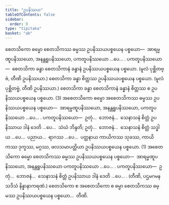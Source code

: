 ```yaml
---
title: "ဥပနိဿယ"
tableOfContents: false
sidebar:
  order: 9
type: "tipitaka"
basket: "ab"
---
```



<DynamicBreadcrumb />

<Division number="127">

<Paragraph number="2626">
စေတသိကော ဓမ္မော စေတသိကဿ ဓမ္မဿ ဥပနိဿယပစ္စယေန ပစ္စယော—  အာရမ္မဏူပနိဿယော, အနန္တရူပနိဿယော, ပကတူပနိဿယော …ပေ… . <Emphasis>ပကတူပနိဿယော</Emphasis>—  စေတသိကာ ခန္ဓာ စေတသိကာနံ ခန္ဓာနံ ဥပနိဿယပစ္စယေန ပစ္စယော. (မူလံ ပုစ္ဆိတဗ္ဗံ, တီဏိ ဥပနိဿယာ.) စေတသိကာ ခန္ဓာ စိတ္တဿ ဥပနိဿယပစ္စယေန ပစ္စယော. (မူလံ ပုစ္ဆိတဗ္ဗံ, တီဏိ ဥပနိဿယာ.) စေတသိကာ ခန္ဓာ စေတသိကာနံ ခန္ဓာနံ စိတ္တဿ စ ဥပနိဿယပစ္စယေန ပစ္စယော. (3)
</Paragraph>

</Division>
<Division number="128">

<Paragraph number="2627">
အစေတသိကော ဓမ္မော အစေတသိကဿ ဓမ္မဿ ဥပနိဿယပစ္စယေန ပစ္စယော—  အာရမ္မဏူပနိဿယော, အနန္တရူပနိဿယော, ပကတူပနိဿယော …ပေ… . <Emphasis>ပကတူပနိဿယော</Emphasis>—  ဥတုံ…  ဘောဇနံ…  သေနာသနံ စိတ္တံ ဥပနိဿာယ ဒါနံ ဒေတိ …ပေ…  သံဃံ ဘိန္ဒတိ; ဥတုံ…  ဘောဇနံ…  သေနာသနံ စိတ္တံ သဒ္ဓါယ …ပေ…  ပညာယ…  ရာဂဿ …ပေ…  ပတ္ထနာယ ကာယိကဿ သုခဿ, ကာယိကဿ ဒုက္ခဿ, မဂ္ဂဿ, ဖလသမာပတ္တိယာ ဥပနိဿယပစ္စယေန ပစ္စယော. (1)
</Paragraph>

<Paragraph number="2628">
အစေတသိကော ဓမ္မော စေတသိကဿ ဓမ္မဿ ဥပနိဿယပစ္စယေန ပစ္စယော—  အာရမ္မဏူပနိဿယော, အနန္တရူပနိဿယော ပကတူပနိဿယော …ပေ… . <Emphasis>ပကတူပနိဿယော</Emphasis>—  ဥတုံ…  ဘောဇနံ…  သေနာသနံ စိတ္တံ ဥပနိဿာယ ဒါနံ ဒေတိ …ပေ… . (တီဏိ, ပဌမဂမနသဒိသံ နိန္နာနာကရဏံ.)
</Paragraph>

<Paragraph number="2629">
စေတသိကော စ အစေတသိကော စ ဓမ္မာ စေတသိကဿ ဓမ္မဿ ဥပနိဿယပစ္စယေန ပစ္စယော…  တီဏိ.
</Paragraph>
</Division>